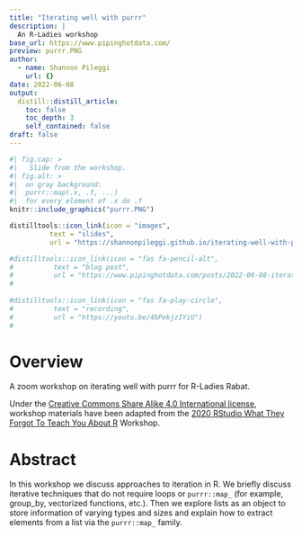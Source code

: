 ```yaml
---
title: "Iterating well with purrr"
description: |
  An R-Ladies workshop
base_url: https://www.pipinghotdata.com/
preview: purrr.PNG
author:
  - name: Shannon Pileggi
    url: {}
date: 2022-06-08
output:
  distill::distill_article:
    toc: false
    toc_depth: 3
    self_contained: false
draft: false
---
```



```r
#| fig.cap: > 
#|   Slide from the workshop.
#| fig.alt: >
#|  on gray background:
#|  purrr::map(.x, .f, ...)
#|  for every element of .x do .f
knitr::include_graphics("purrr.PNG")
```






```r
distilltools::icon_link(icon = "images",
          text = "slides",
          url = "https://shannonpileggi.github.io/iterating-well-with-purrr/#/title-slide")

#distilltools::icon_link(icon = "fas fa-pencil-alt",
#          text = "blog post",
#          url = "https://www.pipinghotdata.com/posts/2022-06-08-iterating-well-with-purrr/")
#          
          
#distilltools::icon_link(icon = "fas fa-play-circle",
#          text = "recording",
#          url = "https://youtu.be/4bPekjzIYiU")
#
```

# Overview

A zoom workshop on iterating well with purrr for R-Ladies Rabat.

Under the [Creative Commons Share Alike 4.0 International license](https://creativecommons.org/licenses/by-sa/4.0/), workshop materials have been adapted from the [2020 RStudio What They Forgot To Teach You About R](https://rstats-wtf.github.io/wtf-2020-rsc/) Workshop.

# Abstract

In this workshop we discuss approaches to iteration in R. We briefly discuss iterative techniques that do not require loops or `purrr::map_` (for example, group_by, vectorized functions, etc.). Then we explore lists as an object to store information of varying types and sizes and explain how to extract elements from a list via the `purrr::map_` family.
